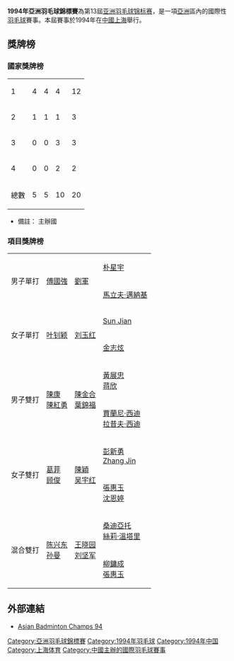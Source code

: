 {{noteTA|G1=Badminton}}
'''1994年亞洲羽毛球錦標賽'''為第13屆[[亚洲羽毛球锦标赛|亚洲羽毛球锦标赛]]，是一項[[亞洲|亞洲]]區內的國際性[[羽毛球|羽毛球]]賽事。本屆賽事於1994年在[[中國|中國]][[上海|上海]]舉行。

==獎牌榜==
===國家獎牌榜===
{| {{RankedMedalTable}}
|- bgcolor=ccccff
|1||style="text-align:left"| {{CHN}} ||4||4||4||12
|-
|2||style="text-align:left"| {{MAS}} ||1||1||1||3
|-
|3||style="text-align:left"| {{KOR}} ||0||0||3||3
|-
|4||style="text-align:left"| {{INA}} ||0||0||2||2
|- class="sortbottom"
!colspan=2|總數|| 5 || 5 || 10 || 20
|}
*備註：{{colorbox|#ccccff| }} 主辦國

===項目獎牌榜===
{| {{MedalistTable|type=項目}}
|-
|rowspan=2|男子單打
|rowspan=2|{{flagicon|MAS}} [[傅國強|傅國強]]
|rowspan=2|{{flagicon|CHN}} [[劉軍_(羽毛球運動員)|劉軍]]
|{{flagicon|KOR}} [[朴星宇|朴星宇]]
|-
|{{flagicon|INA}} [[馬立夫·邁納基|馬立夫·邁納基]]
|-
|rowspan=2|女子單打
|rowspan=2|{{flagicon|CHN}} [[叶钊颖|叶钊颖]]
|rowspan=2|{{flagicon|CHN}} [[劉玉紅_(羽毛球運動員)|刘玉红]]
|{{flagicon|CHN}} [[Sun_Jian|Sun Jian]]
|-
|{{flagicon|KOR}} [[金志炫|金志炫]]
|-
|rowspan=2|男子雙打
|rowspan=2|{{flagicon|CHN}} [[陳康_(羽毛球運動員)|陳康]]<br>{{flagicon|CHN}} [[陳紅勇|陳紅勇]]
|rowspan=2|{{flagicon|MAS}} [[陳金合|陳金合]]<br>{{flagicon|MAS}} [[葉錦福|葉錦福]]
|{{flagicon|CHN}} [[黃展忠|黃展忠]]<br>{{flagicon|CHN}} [[蒋欣_(羽毛球运动员)|蒋欣]]
|-
|{{flagicon|MAS}} [[賈蘭尼·西迪|賈蘭尼·西迪]]<br>{{flagicon|MAS}} [[拉昔夫·西迪|拉昔夫·西迪]]
|-
|rowspan=2|女子雙打
|rowspan=2|{{flagicon|CHN}} [[葛菲|葛菲]]<br>{{flagicon|CHN}} [[顾俊|顾俊]]
|rowspan=2|{{flagicon|CHN}} [[陳穎_(羽毛球運動員)|陳穎]]<br>{{flagicon|CHN}} [[吴宇红|吴宇红]]
|{{flagicon|CHN}} [[彭新勇|彭新勇]]<br>{{flagicon|CHN}} [[Zhang_Jin|Zhang Jin]]
|-
|{{flagicon|KOR}} [[張惠玉|張惠玉]]<br>{{flagicon|KOR}} [[沈恩婷|沈恩婷]]
|-
|rowspan=2|混合雙打
|rowspan=2|{{flagicon|CHN}} [[陈兴东|陈兴东]]<br>{{flagicon|CHN}} [[孙曼|孙曼]]
|rowspan=2|{{flagicon|CHN}} [[王晓园|王晓园]]<br>{{flagicon|CHN}} [[刘坚军|刘坚军]]
|{{flagicon|INA}} [[桑迪亞托|桑迪亞托]]<br>{{flagicon|INA}} [[絲莉·溫塔里|絲莉·溫塔里]]
|-
|{{flagicon|KOR}} [[柳鏞成|柳鏞成]]<br>{{flagicon|KOR}} [[張惠玉|張惠玉]]
|}

==外部連結==
*[http://www.tournamentsoftware.com/sport/tournament.aspx?id=1026F3A0-2872-4D28-9814-D3BA8725AAA0 Asian Badminton Champs 94]{{en}}

{{亞洲羽毛球錦標賽}}
[[Category:亞洲羽毛球錦標賽|Category:亞洲羽毛球錦標賽]]
[[Category:1994年羽毛球|Category:1994年羽毛球]]
[[Category:1994年中国|Category:1994年中国]]
[[Category:上海体育|Category:上海体育]]
[[Category:中國主辦的國際羽毛球賽事|Category:中國主辦的國際羽毛球賽事]]